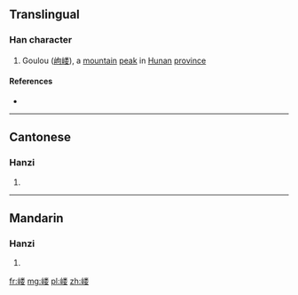 {{also|嶁}}
==Translingual==

===Han character===
{{Han char|rn=46|rad=山|as=09|sn=12|four=|canj=UFDV|ids=⿰山娄}}

# Goulou ([[岣嵝]]), a [[mountain]] [[peak]] in [[Hunan]] [[province]]

====References====
* {{Han ref|kx=0316.381|hdz=10789.020|uh=5D5D|ud=23901}}

----

==Cantonese==

===Hanzi===
{{yue-hanzi|jyut=[[lau5]]|y=lau5|tra=嶁}}

# {{defn|lang=yue|sort=山09}}

----

==Mandarin==

===Hanzi===
{{cmn-hanzi|tra=嶁|pin=[[lǒu]] ([[lou3]])|wg=lou<sup>3</sup>}}

# {{defn|lang=cmn|sort=山09}}

[[fr:嵝]]
[[mg:嵝]]
[[pl:嵝]]
[[zh:嵝]]